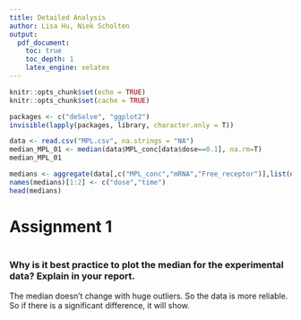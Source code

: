 ```yaml
---
title: Detailed Analysis
author: Lisa Hu, Niek Scholten
output:
  pdf_document:
    toc: true
    toc_depth: 1
    latex_engine: xelatex
---
```

```r
knitr::opts_chunk$set(echo = TRUE)
knitr::opts_chunk$set(cache = TRUE)
```

```r
packages <- c("deSolve", "ggplot2")
invisible(lapply(packages, library, character.only = T))
```

```r
data <- read.csv("MPL.csv", na.strings = "NA")
median_MPL_01 <- median(data$MPL_conc[data$dose==0.1], na.rm=T)
median_MPL_01

medians <- aggregate(data[,c("MPL_conc","mRNA","Free_receptor")],list(data$dose,data$time), median, na.rm=T)
names(medians)[1:2] <- c("dose","time")
head(medians)
```
# Assignment 1

```r

```

### Why is it best practice to plot the median for the experimental data? Explain in your report.
The median doesn't change with huge outliers. So the data is more reliable.
So if there is a significant difference, it will show.
